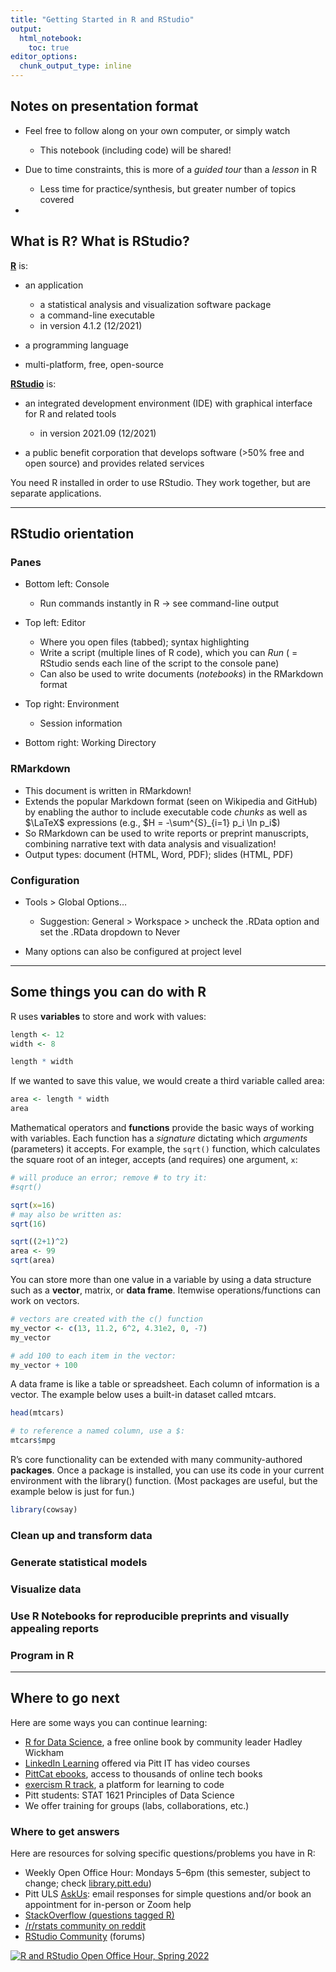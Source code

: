 ```yaml
---
title: "Getting Started in R and RStudio"
output: 
  html_notebook:
    toc: true
editor_options: 
  chunk_output_type: inline
---
```


## Notes on presentation format

-   Feel free to follow along on your own computer, or simply watch

    -   This notebook (including code) will be shared!

-   Due to time constraints, this is more of a *guided tour* than a *lesson* in R

    -   Less time for practice/synthesis, but greater number of topics covered

-   

## What is R? What is RStudio?

[**R**](https://www.r-project.org/) is:

-   an application

    -   a statistical analysis and visualization software package
    -   a command-line executable
    -   in version 4.1.2 (12/2021)

-   a programming language

-   multi-platform, free, open-source

[**RStudio**](https://www.rstudio.com/) is:

-   an integrated development environment (IDE) with graphical interface for R and related tools

    -   in version 2021.09 (12/2021)

-   a public benefit corporation that develops software (>50% free and open source) and provides related services

You need R installed in order to use RStudio. They work together, but are separate applications.

------------------------------------------------------------------------

## RStudio orientation

### Panes

-   Bottom left: Console

    -   Run commands instantly in R $\rightarrow$ see command-line output

-   Top left: Editor

    -   Where you open files (tabbed); syntax highlighting
    -   Write a script (multiple lines of R code), which you can *Run* ( = RStudio sends each line of the script to the console pane)
    -   Can also be used to write documents (*notebooks*) in the RMarkdown format

-   Top right: Environment

    -   Session information

-   Bottom right: Working Directory

### RMarkdown

-   This document is written in RMarkdown!
-   Extends the popular Markdown format (seen on Wikipedia and GitHub) by enabling the author to include executable code *chunks* as well as $\LaTeX$ expressions (e.g., $H = -\sum^{S}_{i=1} p_i \ln p_i$)
-   So RMarkdown can be used to write reports or preprint manuscripts, combining narrative text with data analysis and visualization!
-   Output types: document (HTML, Word, PDF); slides (HTML, PDF)

### Configuration

-   Tools > Global Options...

    -   Suggestion: General > Workspace > uncheck the .RData option and set the .RData dropdown to Never

-   Many options can also be configured at project level

------------------------------------------------------------------------

## Some things you can do with R

R uses **variables** to store and work with values:

```r
length <- 12
width <- 8

length * width
```

If we wanted to save this value, we would create a third variable called area:

```r
area <- length * width
area
```

Mathematical operators and **functions** provide the basic ways of working with variables. Each function has a *signature* dictating which *arguments* (parameters) it accepts. For example, the `sqrt()` function, which calculates the square root of an integer, accepts (and requires) one argument, `x`:

```r
# will produce an error; remove # to try it:
#sqrt()

sqrt(x=16)
# may also be written as:
sqrt(16)

sqrt((2+1)^2)
area <- 99
sqrt(area)
```

You can store more than one value in a variable by using a data structure such as a **vector**, matrix, or **data frame**. Itemwise operations/functions can work on vectors.

```r
# vectors are created with the c() function
my_vector <- c(13, 11.2, 6^2, 4.31e2, 0, -7)
my_vector

# add 100 to each item in the vector:
my_vector + 100
```

A data frame is like a table or spreadsheet. Each column of information is a vector. The example below uses a built-in dataset called mtcars.

```r
head(mtcars)

# to reference a named column, use a $:
mtcars$mpg
```

R's core functionality can be extended with many community-authored **packages**. Once a package is installed, you can use its code in your current environment with the library() function. (Most packages are useful, but the example below is just for fun.)

```r
library(cowsay)

```

### Clean up and transform data

### Generate statistical models

### Visualize data

### Use R Notebooks for reproducible preprints and visually appealing reports

### Program in R

------------------------------------------------------------------------

## Where to go next

Here are some ways you can continue learning:

-   [R for Data Science](https://r4ds.had.co.nz/), a free online book by community leader Hadley Wickham
-   [LinkedIn Learning](https://www.technology.pitt.edu/services/ondemand-training-linkedin-learning) offered via Pitt IT has video courses
-   [PittCat ebooks](https://pitt.primo.exlibrisgroup.com/discovery/search?query=any,contains,r%20statistics&tab=Everything&search_scope=MyInst_and_CI&vid=01PITT_INST:01PITT_INST&lang=en&offset=0), access to thousands of online tech books
-   [exercism R track](https://exercism.org/tracks/r), a platform for learning to code
-   Pitt students: STAT 1621 Principles of Data Science
-   We offer training for groups (labs, collaborations, etc.)

### Where to get answers

Here are resources for solving specific questions/problems you have in R:

-   Weekly Open Office Hour: Mondays 5--6pm (this semester, subject to change; check [library.pitt.edu](https://library.pitt.edu/))
-   Pitt ULS [AskUs](https://library.pitt.edu/ask-us): email responses for simple questions and/or book an appointment for in-person or Zoom help
-   [StackOverflow (questions tagged R)](https://stackoverflow.com/questions/tagged/r)
-   [/r/rstats community on reddit](https://www.reddit.com/r/rstats/)
-   [RStudio Community](https://community.rstudio.com/) (forums)

[![R and RStudio Open Office Hour, Spring 2022](images/r-open-office-hour_202201.png "R and RStudio Open Office Hour, Spring 2022")](https://bit.ly/pitt-r-22)
